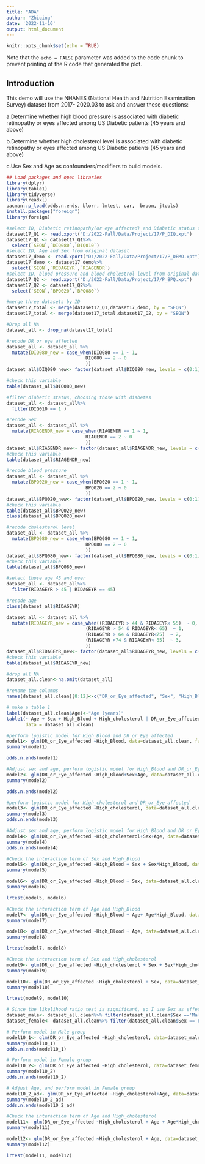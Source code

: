 ---
title: "ADA"
author: "Zhiqing"
date: '2022-11-16'
output: html_document
---

```{r setup, include=FALSE}
knitr::opts_chunk$set(echo = TRUE)
```
Note that the `echo = FALSE` parameter was added to the code chunk to prevent printing of the R code that generated the plot.

## Introduction 
This demo will use the NHANES (National Health and Nutrition Examination Survey) dataset from 2017- 2020.03 to ask and answer these questions:  

a.Determine whether high blood pressure is associated with diabetic retinopathy or eyes affected among US Diabetic patients (45 years and above)

b.Determine whether high cholesterol level is associated with diabetic retinopathy or eyes affected among US Diabetic patients (45 years and above) 

c.Use Sex and Age as confounders/modifiers to build models.

```{r}
## Load packages and open libraries 
library(dplyr) 
library(table1)
library(tidyverse)
library(readxl)
pacman::p_load(odds.n.ends, blorr, lmtest, car,  broom, jtools) 
install.packages("foreign")
library(foreign)
```

```{r}
#select ID, Diabetic retinopathy(or eye affected) and Diabetic status from original dataset
dataset17_Q1 <- read.xport("D:/2022-Fall/Data/Project/17/P_DIQ.xpt")
dataset17_Q1 <- dataset17_Q1%>% 
  select(`SEQN`,`DIQ080`,`DIQ010`)
#select ID, Age and Sex from original dataset
dataset17_demo <- read.xport("D:/2022-Fall/Data/Project/17/P_DEMO.xpt")
dataset17_demo <- dataset17_demo%>% 
  select(`SEQN`,`RIDAGEYR`,`RIAGENDR`)
#select ID, blood pressure and blood cholestrol level from original dataset
dataset17_Q2 <- read.xport("D:/2022-Fall/Data/Project/17/P_BPQ.xpt")
dataset17_Q2 <- dataset17_Q2%>% 
  select(`SEQN`,`BPQ020`,`BPQ080`)

#merge three datasets by ID
dataset17_total <- merge(dataset17_Q1,dataset17_demo, by = "SEQN")
dataset17_total <- merge(dataset17_total,dataset17_Q2, by = "SEQN")

#Drop all NA
dataset_all <- drop_na(dataset17_total)
```

```{r}
#recode DR or eye affected
dataset_all <- dataset_all %>% 
  mutate(DIQ080_new = case_when(DIQ080 == 1 ~ 1,
                             DIQ080 == 2 ~ 0
                             ))
dataset_all$DIQ080_new<- factor(dataset_all$DIQ080_new, levels = c(0:1), labels = c("No_DR_or_Eye_affected", "DR_or_Eye_affected"))

#check this variable
table(dataset_all$DIQ080_new)
```
```{r}
#filter diabetic status, choosing those with diabetes
dataset_all <- dataset_all%>%
  filter(DIQ010 == 1 )
```

```{r}
#recode Sex
dataset_all <- dataset_all %>% 
  mutate(RIAGENDR_new = case_when(RIAGENDR == 1 ~ 1,
                             RIAGENDR == 2 ~ 0
                             ))
dataset_all$RIAGENDR_new<- factor(dataset_all$RIAGENDR_new, levels = c(0:1), labels = c("Female", "Male"))
#check this variable
table(dataset_all$RIAGENDR_new)
```

```{r}
#recode blood pressure
dataset_all <- dataset_all %>% 
  mutate(BPQ020_new = case_when(BPQ020 == 1 ~ 1,
                             BPQ020 == 2 ~ 0
                             ))
dataset_all$BPQ020_new<- factor(dataset_all$BPQ020_new, levels = c(0:1), labels = c("No", "Yes"))
#check this variable
table(dataset_all$BPQ020_new)
class(dataset_all$BPQ020_new)
```

```{r}
#recode cholesterol level
dataset_all <- dataset_all %>% 
  mutate(BPQ080_new = case_when(BPQ080 == 1 ~ 1,
                             BPQ080 == 2 ~ 0
                             ))
dataset_all$BPQ080_new<- factor(dataset_all$BPQ080_new, levels = c(0:1), labels = c("No", "Yes"))
#check this variable
table(dataset_all$BPQ080_new)
```
```{r}
#select those age 45 and over
dataset_all <- dataset_all%>%
  filter(RIDAGEYR > 45 | RIDAGEYR == 45)
```

```{r}
#recode age
class(dataset_all$RIDAGEYR)

dataset_all <- dataset_all %>% 
  mutate(RIDAGEYR_new = case_when((RIDAGEYR > 44 & RIDAGEYR< 55)  ~ 0,
                             (RIDAGEYR > 54 & RIDAGEYR< 65)  ~ 1,
                             (RIDAGEYR > 64 & RIDAGEYR<75)  ~ 2,
                             (RIDAGEYR >74 & RIDAGEYR< 85)  ~ 3,
                             ))
dataset_all$RIDAGEYR_new<- factor(dataset_all$RIDAGEYR_new, levels = c(0:3), labels = c("45-54", "55-64","65-74","75-84"))
#check this variable
table(dataset_all$RIDAGEYR_new)
```

```{r}
#drop all NA
dataset_all.clean<-na.omit(dataset_all)
```

```{r}
#rename the columns
names(dataset_all.clean)[8:12]<-c("DR_or_Eye_affected", "Sex", "High_Blood", "High_cholesterol", "Age")
```

```{r}
# make a table 1
label(dataset_all.clean$Age)<-"Age (years)"
table1(~ Age + Sex + High_Blood + High_cholesterol | DR_or_Eye_affected, overall="Total", rowlabelhead="Variable",
       data = dataset_all.clean)
```

```{r}
#perform logistic model for High_Blood and DR_or_Eye_affected
model1<- glm(DR_or_Eye_affected ~High_Blood, data=dataset_all.clean, family="binomial")
summary(model1)

odds.n.ends(model1)
```


```{r}
#Adjust sex and age, perform logistic model for High_Blood and DR_or_Eye_affected
model2<- glm(DR_or_Eye_affected ~High_Blood+Sex+Age, data=dataset_all.clean, family="binomial")
summary(model2)

odds.n.ends(model2)
```


```{r}
#perform logistic model for High_cholesterol and DR_or_Eye_affected
model3<- glm(DR_or_Eye_affected ~High_cholesterol, data=dataset_all.clean, family="binomial")
summary(model3)
odds.n.ends(model3)
```


```{r}
#Adjust sex and age, perform logistic model for High_Blood and DR_or_Eye_affected
model4<- glm(DR_or_Eye_affected ~High_cholesterol+Sex+Age, data=dataset_all.clean, family="binomial")
summary(model4)
odds.n.ends(model4)
```


```{r}
#Check the interaction term of Sex and High_Blood
model5<- glm(DR_or_Eye_affected ~High_Blood + Sex + Sex*High_Blood, data=dataset_all.clean, family="binomial")
summary(model5)

model6<- glm(DR_or_Eye_affected ~High_Blood + Sex, data=dataset_all.clean, family="binomial")
summary(model6)

lrtest(model5, model6)
```

```{r}
#Check the interaction term of Age and High_Blood
model7<- glm(DR_or_Eye_affected ~High_Blood + Age+ Age*High_Blood, data=dataset_all.clean, family="binomial")
summary(model7)

model8<- glm(DR_or_Eye_affected ~High_Blood + Age, data=dataset_all.clean, family="binomial")
summary(model8)

lrtest(model7, model8)
```


```{r}
#Check the interaction term of Sex and High_cholesterol
model9<- glm(DR_or_Eye_affected ~High_cholesterol + Sex + Sex*High_cholesterol, data=dataset_all.clean, family="binomial")
summary(model9)

model10<- glm(DR_or_Eye_affected ~High_cholesterol + Sex, data=dataset_all.clean, family="binomial")
summary(model10)

lrtest(model9, model10)
```

```{r}
# Since the likelihood ratio test is significant, so I use Sex as effect modifier
dataset_male<- dataset_all.clean%>% filter(dataset_all.clean$Sex =='Male')
dataset_female<- dataset_all.clean%>% filter(dataset_all.clean$Sex =='Female')
```


```{r}
# Perform model in Male group
model10_1<- glm(DR_or_Eye_affected ~High_cholesterol, data=dataset_male, family="binomial")
summary(model10_1)
odds.n.ends(model10_1)
```
```{r}
# Perform model in Female group
model10_2<- glm(DR_or_Eye_affected ~High_cholesterol, data=dataset_female, family="binomial")
summary(model10_2)
odds.n.ends(model10_2)
```
```{r}
# Adjust Age, and perform model in Female group
model10_2_ad<- glm(DR_or_Eye_affected ~High_cholesterol+Age, data=dataset_female, family="binomial")
summary(model10_2_ad)
odds.n.ends(model10_2_ad)
```

```{r}
#Check the interaction term of Age and High_cholesterol
model11<- glm(DR_or_Eye_affected ~High_cholesterol + Age + Age*High_cholesterol, data=dataset_all.clean, family="binomial")
summary(model11)

model12<- glm(DR_or_Eye_affected ~High_cholesterol + Age, data=dataset_all.clean, family="binomial")
summary(model12)

lrtest(model11, model12)
```